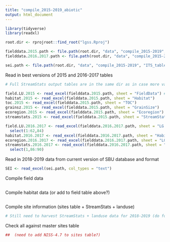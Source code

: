 ```yaml
---
title: "compile_2015-2019_abiotic"
output: html_document
---
```


```r
library(tidyverse)
library(readxl)

root.dir <- rprojroot::find_root("lgss.Rproj")

fielddata.2015.path <- file.path(root.dir, "data", "compile_2015-2019", "field_data", "2015_LGSS_data_MASTER_oct2020_siteIDcorrections.xlsx")
fielddata.2016.2017.path <- file.path(root.dir, "data", "compile_2015-2019", "field_data", "LGSS_16-17_MASTER_v2.xlsx")

sei.path <- file.path(root.dir, "data", "compile_2015-2019", "ITS_tables_20201027", "20201019_S_SAMPLE_EVENT_INFO_all_fields.xlsx")

```

Read in best versions of 2015 and 2016-2017 tables
```r

# Full StreamStats output tables are in the same dir as in case more variables are needed.

field.LU.2015 <- read_excel(fielddata.2015.path, sheet = "FieldData") # Land use data exists here
habitat.2015 <- read_excel(fielddata.2015.path, sheet = "Habitat")
toc.2015 <- read_excel(fielddata.2015.path, sheet = "TOC")
grainsz.2015 <- read_excel(fielddata.2015.path, sheet = "GrainSize")
ecoregion.2015 <- read_excel(fielddata.2015.path, sheet = "Ecoregion")
streamstats.2015 <- read_excel(fielddata.2015.path, sheet = "StreamStats_basins") # Doesn't include all variables from original table but maybe the important ones.

field.LU.2016.2017 <- read_excel(fielddata.2016.2017.path, sheet = "LG data + sites, LU, SteamStats") %>%  
  select(1:62,84)
habitat.2016.2017 <- read_excel(fielddata.2016.2017.path, sheet = "Habitat") 
ecoregion.2016.2017 <- read_excel(fielddata.2016.2017.path, sheet = "LG2016-17_ecoregion_join") 
streamstats.2016.2017 <- read_excel(fielddata.2016.2017.path, sheet = "LG data + sites, LU, SteamStats") %>%
  select(1,86:90)

```

Read in 2018-2019 data from current version of SBU database and format
```r
SEI <- read_excel(sei.path, col_types = "text") 
```

Compile field data
```r

```

Compile habitat data (or add to field table above?)
```r

```

Compile site information (sites table + StreamStats + landuse)
```r

# Still need to harvest StreamStats + landuse data for 2018-2019 (do for 2020 at the same time?)


```

Check all against master sites table
```r


##  (need to add NISS-4.7 to sites table?)  


```




